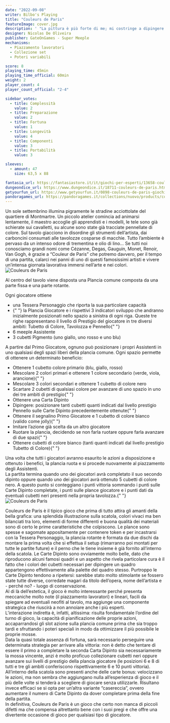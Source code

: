 ```yaml
---
date: "2022-09-08"
writer: Bilbo's Playing
title: "Couleurs de Paris"
featureImage: cover.jpg
description: ' "La pittura è più forte di me; mi costringe a dipingere come vuole lei” - P. Picasso'
designer: Nicolas De Oliveira
publisher: GateOnGames - Super Meeple
mechanisms:
  - Piazzamento lavoratori
  - Collezione set
  - Poteri variabili

score: 8
playing_time: 45min
playing_time_official: 60min
weight: 2
player_count: 4
player_count_official: "2-4"

sidebar_votes:
  - title: Complessità
    value: 2
  - title: Preparazione
    value: 2
  - title: Fortuna
    value: 1
  - title: Longevità
    value: 4
  - title: Componenti
    value: 3
  - title: Portabilità
    value: 3

sleeves:
  - amount: 47
    size: 63,5 x 88

fantasia_url: https://fantasiastore.it/it/giochi-per-esperti/13658-couleurs-de-paris.html
dungeondice_url: https://www.dungeondice.it/18711-couleurs-de-paris.html
getyourfun_url: https://www.getyourfun.it/0898-couleurs-de-paris-giochi-gestionali.html
pandoragames_url: https://pandoragames.it/collections/nuovo/products/couleurs-de-paris
---
```


<Setting>
Un sole settembrino illumina pigramente le stradine acciottolate del quartiere di Montmartre. Un piccolo atelier comincia ad animarsi lentamente, il maestro accoglie gli apprendisti e i modelli, le tele sono già schierate sui cavalletti, su alcune sono state già tracciate pennellate di colore. Sul tavolo giacciono in disordine gli strumenti dell’artista, dai carboncini consumati alle tavolozze cosparse di macchie. Tutto l’ambiente è pervaso da un intenso odore di trementina e olio di lino…
Se tutti noi conosciamo grandi nomi come Cézanne, Degas, Gauguin, Monet, Renoir, Van Gogh, è grazie a “Couleur de Paris” che potremo davvero, per il tempo di una partita, calarci nei panni di uno di questi famosissimi artisti e vivere un’intensa giornata lavorativa immersi nell’arte e nei colori.

</Setting>

<img src="./game1.jpg" alt="Couleurs de Paris" />

<Rules>

Al centro del tavolo viene disposta una Plancia comune composta da una parte fissa e una parte rotante.

Ogni giocatore ottiene

<ul>
  <li> una Tessera Personaggio che riporta la sua particolare capacità </li>
  <li>
    {" "}
    la Plancia Giocatore e i rispettivi 3 indicatori sviluppo che andranno inizialmente
    posizionati nello spazio a sinistra di ogni riga. Queste tre righe rappresentano
    il livello di Prestigio del giocatore in tre diversi ambiti: Tubetto di Colore,
    Tavolozza e Pennello{" "}
  </li>
  <li> 6 meeple Assistente </li>
  <li> 3 cubetti Pigmento (uno giallo, uno rosso e uno blu) </li>
</ul>
A partire dal Primo Giocatore, ognuno può posizionare i propri Assistenti in uno
qualsiasi degli spazi liberi della plancia comune. Ogni spazio permette di ottenere
un determinato beneficio:
<ul>
  <li>Ottenere 1 cubetto colore primario (blu, giallo, rosso) </li>
  <li>
    Mescolare 2 colori primari e ottenere 1 colore secondario (verde, viola,
    arancione){" "}
  </li>
  <li>Mescolare 3 colori secondari e ottenere 1 cubetto di colore nero </li>
  <li>
    Scartare 2 cubetti di qualsiasi colore per avanzare di uno spazio in uno dei
    tre ambiti di prestigio{" "}
  </li>
  <li>Ottenere una Carta Dipinto </li>
  <li>
    Dipingere: posizionare tanti cubetti quanti indicati dal livello prestigio
    Pennello sulle Carte Dipinto precedentemente ottenute{" "}
  </li>
  <li>
    Ottenere il segnalino Primo Giocatore e 1 cubetto di colore bianco (valido
    come jolly){" "}
  </li>
  <li>Imitare l’azione già scelta da un altro giocatore </li>
  <li>
    Ruotare la plancia, decidendo se non farla ruotare oppure farla avanzare di
    due spazi{" "}
  </li>
  <li>
    Ottenere cubetti di colore bianco (tanti quanti indicati dal livello
    prestigio Tubetto di Colore){" "}
  </li>
</ul>
Una volta che tutti i giocatori avranno esaurito le azioni a disposizione e ottenuto
i benefici, la plancia ruota e si procede nuovamente al piazzamento degli Assistenti. <br />
La partita termina quando uno dei giocatori avrà completato il suo secondo
dipinto oppure quando uno dei giocatori avrà ottenuto 5 cubetti di colore nero.
A questo punto si conteggiano i punti vittoria sommando i punti sulle Carte
Dipinto completate, i punti sulle plance giocatore e i punti dati da eventuali
cubetti neri presenti nella propria tavolozza.{" "}

</Rules>

<img src="./game2.jpg" alt="Couleurs de Paris" />

<Feedback>

Couleurs de Paris è il tipico gioco che prima di tutto attira gli amanti della bella grafica: una splendida illustrazione sulla scatola, colori vivaci ma ben bilanciati tra loro, elementi di forme differenti e buona qualità dei materiali sono di certo le prime caratteristiche che colpiscono. Le plance sono spesse e sagomate appositamente per contenere token e per incastrarsi con la Tessera Personaggio, la plancia rotante è formata da due dischi da montare la prima volta che si effettua il setup (rimarranno poi montati per tutte le partite future) e il perno che le tiene insieme è già fornito all’interno della scatola. Le Carte Dipinto sono ovviamente molto belle, dato che riproducono alcuni famosi quadri e un aspetto che rivela particolare cura è il fatto che i colori dei cubetti necessari per dipingere un quadro appartengono effettivamente alla palette del quadro stesso. Purtroppo le Carte Dipinto tendono a ripetersi: sarebbe stato molto stimolante se fossero state tutte diverse, corredate magari da titolo dell’opera, nome dell’artista e - perché no? - luogo di conservazione. <br/>
Al di là dell’estetica, il gioco è molto interessante perché presenta meccaniche molto note (il piazzamento lavoratori) e lineari, facili da spiegare ad eventuali neofiti al tavolo, ma aggiunge una componente strategica che riuscirà a non annoiare anche i più esperti. <br/>
L’interazione indiretta è, infatti, altissima: risulta fondamentale l’ordine del turno di gioco, la capacità di pianificazione delle proprie azioni, accaparrandosi gli slot azione sulla plancia comune prima che sia troppo tardi e sfruttando i poteri speciali in modo da ottimizzare il più possibile le proprie mosse. <br/>
Data la quasi totale assenza di fortuna, sarà necessario perseguire una determinata strategia per arrivare alla vittoria: non è detto che tentare di essere il primo a completare la seconda Carta Dipinto sia necessariamente la mossa vincente, anzi è molto proficuo collezionare cubetti neri oppure avanzare sui livelli di prestigio della plancia giocatore (le posizioni 6 e 8 di tutti e tre gli ambiti conferiscono rispettivamente 6 e 10 punti vittoria).<br/>
All’interno della scatola sono presenti anche delle carte bonus: velocizzano le azioni, ma non sembra che aggiungano nulla all’esperienza di gioco e il più delle volte si tenderà a scegliere di giocare senza utilizzarle. Risultano invece efficaci se si opta per un’altra variante “casereccia”, ovvero aumentare il numero di Carte Dipinto da dover completare prima della fine della partita. <br/>
In definitiva, Couleurs de Paris è un gioco che certo non manca di piccoli difetti ma che compensa altrettanto bene con i suoi pregi e che offre una divertente occasione di gioco per qualsiasi tipo di giocatore.

</Feedback>

<Instagram id="CiPgSfVD-TV" />
